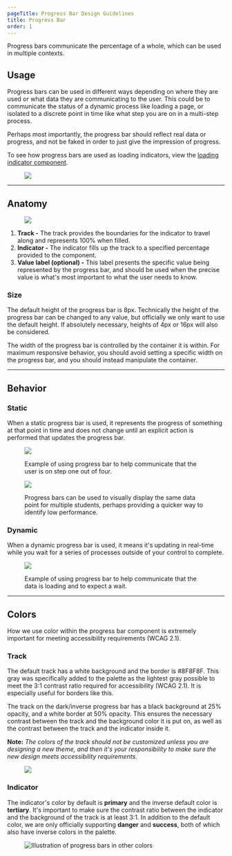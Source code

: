 ```yaml
---
pageTitle: Progress Bar Design Guidelines
title: Progress Bar
order: 1
---
```



<PageContent componentName="progress_bar" type="design">

<LeadParagraph>
  Progress bars communicate the percentage of a whole, which can be used in
  multiple contexts.
</LeadParagraph>

## Usage

Progress bars can be used in different ways depending on where they are used or what data they are communicating to the user. This could be to communicate the status of a dynamic process like loading a page, or isolated to a discrete point in time like what step you are on in a multi-step process.

Perhaps most importantly, the progress bar should reflect real data or progress, and not be faked in order to just give the impression of progress.

To see how progress bars are used as loading indicators, view the [loading indicator component](/design/loading-indicators/).

<figure>
  <div class="image-container">
    <img src="../../images/progress-bars/Progress-bar-intro.png" alt=" " />
  </div>
</figure>

---

## Anatomy

<figure>
  <div class="image-container">
    <img src="../../images/progress-bars/Progress-bar-anatomy.png" alt=" " />
  </div>
</figure>

1. **Track -** The track provides the boundaries for the indicator to travel along and represents 100% when filled.
1. **Indicator -** The indicator fills up the track to a specified percentage provided to the component.
1. **Value label (optional) -** This label presents the specific value being represented by the progress bar, and should be used when the precise value is what's most important to what the user needs to know.

### Size

The default height of the progress bar is 8px.  Technically the height of the progress bar can be changed to any value, but officially we only want to use the default height. If absolutely necessary, heights of 4px or 16px will also be considered.

The width of the progress bar is controlled by the container it is within. For maximum responsive behavior, you should avoid setting a specific width on the progress bar, and you should instead manipulate the container.

---

## Behavior

### Static

When a static progress bar is used, it represents the progress of something at that point in time and does not change until an explicit action is performed that updates the progress bar.

<figure>
  <img src="../../images/progress-bars/Progress-bar-static.png" alt=" " />
  <figcaption>
    <p>
      Example of using progress bar to help communicate that the user is on step
      one out of four.
    </p>
  </figcaption>
</figure>
<figure>
  <img src="../../images/progress-bars/Progress-bar-compare.png" alt=" " />
  <figcaption>
    <p>
      Progress bars can be used to visually display the same data point for
      multiple students, perhaps providing a quicker way to identify low
      performance.
    </p>
  </figcaption>
</figure>

### Dynamic

When a dynamic progress bar is used, it means it's updating in real-time while you wait for a series of processes outside of your control to complete.

<figure>
  <img src="../../images/progress-bars/Progress-bar-dynamic.png" alt=" " />
  <figcaption>
    <p>
      Example of using progress bar to help communicate that the data is loading
      and to expect a wait.
    </p>
  </figcaption>
</figure>

---

## Colors

How we use color within the progress bar component is extremely important for meeting accessibility requirements (WCAG 2.1).

### Track

The default track has a white background and the border is #8F8F8F. This gray was specifically added to the palette as the lightest gray possible to meet the 3:1 contrast ratio required for accessibility (WCAG 2.1). It is especially useful for borders like this.

The track on the dark/inverse progress bar has a black background at 25% opacity, and a white border at 50% opacity. This ensures the necessary contrast between the track and the background color it is put on, as well as the contrast between the track and the indicator inside it.

**Note:** _The colors of the track should not be customized unless you are designing a new theme, and then it's your responsibility to make sure the new design meets accessibility requirements._

<figure>
  <div class="image-container">
    <img src="../../images/progress-bars/Progress-bar-colors1.png" alt=" " />
  </div>
</figure>

### Indicator

The indicator's color by default is **primary** and the inverse default color is **tertiary**. It's important to make sure the contrast ratio between the indicator and the background of the track is at least 3:1. In addition to the default color, we are only officially supporting **danger** and **success**, both of which also have inverse colors in the palette.

<figure>
  <img
    src="../../images/progress-bars/Progress-bar-colors2.png"
    alt="Illustration of progress bars in other colors"
  />
</figure>

</PageContent>